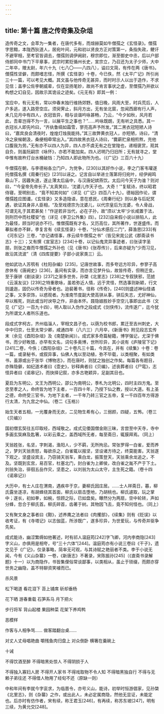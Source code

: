 ```yaml
---
---
---
```

title: 第十篇 唐之传奇集及杂俎
---




造传奇之文，会萃为一集者，在唐代多有，而煊赫莫如牛僧孺之《玄怪录》。僧孺字思黯，本陇西狄道人，居宛叶间，元和初以贤良方正对策第一，条指失政，鲠讦不避宰相，至考官皆调去，僧孺则调伊阙尉，穆宗即位，渐至御史中丞，后以户部侍郎同中书门下平章事，武宗时累贬循州长史，宣宗立，乃召还为太子少师，大中二年卒，赠太尉，年六十九（七八〇——八四八），谥曰文简，有传在两《唐书》。僧孺性坚僻，而颇嗜志怪，所撰《玄怪录》十卷，今已佚，然《太平广记》所引尚三十一篇，可以考见大概。其文虽与他传奇无甚异，而时时示人以出于造作，不求见信；盖李公佐李朝威辈，仅在显扬笔妙，故尚不肯言事状之虚，至僧孺乃并欲以构想之幻自见，因故示其诡设之迹矣。《元无有》即其一例：

宝应中，有元无有，常以仲春末独行维扬郊野。值日晚，风雨大至，时兵荒后，人户多逃，遂入路旁空庄。须臾霁止，斜月方出，无有坐北窗，忽闻西廊有行人声，未几见月中有四人，衣冠皆异，相与谈谐吟咏甚畅，乃云，“今夕如秋，风月若此，吾辈岂得不为一言，以展平生之事也？”……吟咏既朗，无有听之具悉。其一衣冠长人即先吟曰，“齐纨鲁缟如霜雪，寥亮高声予所发。”其二黑衣冠短陋人诗曰，“嘉宾良会清夜时，煌煌灯烛我能持。”其三故弊黄衣冠人，亦短陋，诗曰，“清冷之泉候朝汲，桑绠相牵常出入。”其四故黑衣冠人诗曰，“爨薪贮泉相煎熬，充他口腹我为劳。”无有亦不以四人为异，四人亦不虞无有之在堂隍也，递相褒赏，观其自负，则虽阮嗣宗《咏怀》，亦若不能加矣。四人迟明乃归旧所；无有就寻之，堂中惟有故杵灯台水桶破铛：乃知四人即此物所为也。（《广记》三百六十九）

牛僧孺在朝，与李德裕各立门户，为党争，[230]以其好作小说，李之门客韦瓘遂托僧孺名撰《周秦行纪》[231]以诬之。记言自以举进士落第将归宛叶，经伊阙鸣皋山下，因暮失道，遂止薄太后庙中，与汉唐妃嫔燕饮。太后问今天子为谁？则对曰，“‘今皇帝先帝长子。’太真笑曰，‘沈婆儿作天子也。大奇！’”复赋诗，终以昭君侍寝，至明别去，“竟不知其何如”（详见《广记》四百八十九）。德裕因作论，谓僧孺姓应图谶，《玄怪录》又多造隐语，意在惑民，《周秦行纪》则以身与后妃冥遇，欲证其身非人臣相，“及至戏德宗为沈婆儿，以代宗皇后为沈婆，令人骨战，可谓无礼于其君甚矣！”作逆若非当代，必在子孙，故“须以‘太牢’少长咸置于法，则刑罚中而社稷安”也（详见《李卫公外集》四）。[232]自来假小说以排陷人，此为最怪，顾当时说亦不行。惟僧孺既有才名，又历高位，其所著作，世遂盛传。而摹拟者亦不鲜，李复言有《续玄怪录》十卷，“分仙术感应二门”，薛渔思[233]有《河东记》三卷，“亦记谲怪事，序云续牛僧孺之书”（皆见宋晁公武《郡斋读书志》十三）；又有撰《宣室志》[234]十卷，以记仙鬼灵异事迹者，曰张读字圣朋，则张之裔而牛僧孺之外孙也（见《唐书》《张荐传》），后来亦疑为“少而习见，故沿其流波”（清《四库提要》子部小说家类三）云。

他如武功人苏鹗有《杜阳杂编》[235]，记唐世故事，而多夸远方珍异，参寥子高彦休有《唐阙史》[236]，虽间有实录，而亦言见梦升仙，故皆传奇，但稍迁变。至于康骈《剧谈录》[237]之渐多世务，孙棨《北里志》[238]之专叙狭邪，范摅《云溪友议》[239]之特重歌咏，虽若弥近人情，远于灵怪，然选事则新颖，行文则逶迤，固仍以传奇为骨者也。迨裴著书，径称《传奇》，[240]则盛述神仙怪谲之事，又多崇饰，以惑观者。为淮南节度副大使高骈从事，骈后失志，尤好神仙，卒以叛死，则此或当时谀导之作，非由本怀。聂隐娘胜妙手空空儿事即出此书（文见《广记》一百九十四），明人取以入伪作之段成式《剑侠传》，流传遂广，迄今犹为所谓文人者所乐道也。

段成式字柯古，齐州临淄人，宰相文昌子也，以荫为校书郎，累迁至吉州刺史，大中中归京，仕至太常少卿，咸通四年（八六三）六月卒，《新唐书》附见段志玄传末（余见《酉阳杂俎》及《南楚新闻》）。成式家多奇篇秘籍，博学强记，尤深于佛书，而少好畋猎，亦早有文名，词句多奥博，世所珍异，其小说有《庐陵官下记》[241]二卷，今佚；《酉阳杂俎》二十卷凡三十篇，今具在，并有《续集》十卷：卷一篇，或录秘书，或叙异事，仙佛人鬼以至动植，弥不毕载，以类相聚，有如类书，虽源或出于张华《博物志》，而在唐时，则犹之独创之作矣。每篇各有题目，亦殊隐僻，如纪道术者曰《壶史》，钞释典者曰《贝编》，述丧葬者曰《尸窀》，志怪异者曰《诺皋记》，而抉择记叙，亦多古艳颖异，足副其目也。

夏启为东明公，文王为西明公，邵公为南明公，季札为北明公，四时主四方鬼。至忠至孝之人，命终皆为地下主者，一百四十年，乃授下仙之教，授以大道。有上圣之德，命终受三官书，为地下主者，一千年乃转三官之五帝，复一千四百年方得游行太清，为九宫之中仙。（卷二《玉格》）

始生天者五相，一光覆身而无衣，二见物生希有心，三弱颜，四疑，五怖。（卷三《贝编》）

国初僧玄奘往五印取经，西域敬之。成式见倭国僧金刚三昧，言尝至中天寺，寺中多画玄奘麻及匙箸，以彩云乘之，盖西域所无者，每至斋日，辄膜拜焉。（同上）

天翁姓张，名坚，字刺渴，渔阳人，少不羁，无所拘忌。常张罗得一白雀，爱而养之，梦刘天翁责怒，每欲杀之，白雀辄以报坚，坚设诸方待之，终莫能害。天翁遂下观之，坚盛设宾主，乃窃骑天翁车，乘白龙，振策登天，天翁乘余龙追之，不及。坚既到玄宫，易百官，杜塞北门，封白雀为上卿侯，改白雀之胤不产于下土。刘翁失治，徘徊五岳作灾，坚患之，以刘翁为太山太守，主生死之籍。（卷十四《诺皋记》）

大历中，有士人庄在渭南，遇疾卒于京，妻柳氏因庄居。……士人祥斋日，暮，柳氏露坐逐凉，有胡蜂绕其首面，柳氏以扇击堕地，乃胡桃也。柳氏遽取，玩之掌中；遂长，初如拳，如椀，惊顾之际，已如盘矣。曝然分为两扇，空中轮转，声如分蜂，忽合于柳氏首。柳氏碎首，齿著于树。其物因飞去，竟不知何怪也。（同上）

又有聚文身之事者曰《黥》，述养鹰之法者曰《肉攫部》，《续集》则有《贬误》以收考证，有《寺塔记》以志伽蓝，所涉既广，遂多珍异，为世爱玩，与传奇并驱争先矣。

成式能诗，幽涩繁缛如他著述，时有祁人温庭筠[242]字飞卿，河内李商隐[243]字义山，亦俱用是相夸，号“三十六体”[244]。温庭筠亦有小说三卷曰《干子》，遗文见于《广记》，仅录事略，简率无可观，与其诗赋之艳丽者不类。李于小说无闻，今有《义山杂纂》一卷，《新唐志》不著录，宋陈振孙[245]（《直斋书录解题》十一）以为商隐作，书皆集俚俗常谈鄙事，以类相从，虽止于琐缀，而颇亦穿世务之幽隐，盖不特聊资笑噱而已。

杀风景

松下喝道 看花泪下 苔上铺席 斫却垂杨

花下晒 游春重载 石笋系马 月下把火

步行将军 背山起楼 果园种菜 花架下养鸡鸭

恶模样

作客与人相争骂…… 做客踏翻台桌……

对丈人丈母唱艳曲 嚼残鱼肉归盘上 对众倒卧 横箸在羹碗上

十诫

不得饮酒至醉 不得暗黑处惊人 不得阴损于人

不得独入寡妇人房 不得开人家书 不得戏取物不令人知 不得暗黑独自行 不得与无赖子弟往还 不得借人物用了经旬不还（原缺一则）

中和年间有李就今字衮求，为临晋令，亦号义山，能诗，初举时恒游倡家，见孙棨《北里志》，则《杂纂》之作，或出此人，未必定属商隐，然他无显证，未能定也。后亦时有仿作者，宋有续，称王君玉[246]，有再续，称苏东坡[247]，明有三续，为黄允交[248]。